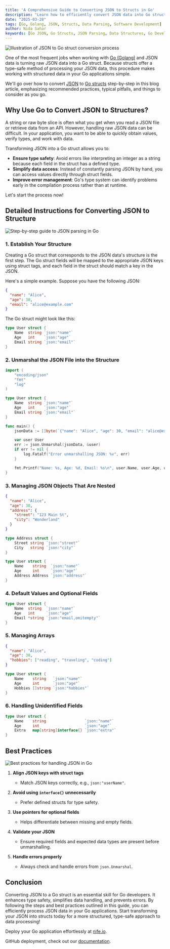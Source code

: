 ```yaml
---
title: 'A Comprehensive Guide to Converting JSON to Structs in Go'
description: "Learn how to efficiently convert JSON data into Go structs with this step-by-step guide. Explore best practices, common pitfalls, and essential techniques for handling structured data in Go."
date: "2025-03-28"
tags: [Go, Golang, JSON, Structs, Data Parsing, Software Development]
author: Nida Sahar
keywords: [Go JSON, Go Structs, JSON Parsing, Data Structures, Go Development, API Integration, Go Tips]
---
```


![Illustration of JSON to Go struct conversion process](https://raw.githubusercontent.com/nifetency/nife-blog-content/main/blog/img/7862372.jpg)


One of the most frequent jobs when working with [Go (Golang)](https://go.dev/) and JSON data is turning raw JSON data into a Go struct. Because structs offer a type-safe method of processing your JSON data, this procedure makes working with structured data in your Go applications simple.

We'll go over how to convert [JSON](https://en.wikipedia.org/wiki/JSON) to [Go structs](https://www.w3schools.com/go/go_struct.php) step-by-step in this blog article, emphasizing recommended practices, typical pitfalls, and things to consider as you go.

## Why Use Go to Convert JSON to Structures?

A string or raw byte slice is often what you get when you read a JSON file or retrieve data from an API. However, handling raw JSON data can be difficult. In your application, you want to be able to quickly obtain values, verify types, and work with data.

Transforming JSON into a Go struct allows you to:

- **Ensure type safety**: Avoid errors like interpreting an integer as a string because each field in the struct has a defined type.
- **Simplify data access**: Instead of constantly parsing JSON by hand, you can access values directly through struct fields.
- **Improve error management**: Go's type system can identify problems early in the compilation process rather than at runtime.

Let's start the process now!

## Detailed Instructions for Converting JSON to Structure

![Step-by-step guide to JSON parsing in Go](https://raw.githubusercontent.com/nifetency/nife-blog-content/main/blog/img/Wavy_Tech-12_Single-10.jpg)


### 1. Establish Your Structure

Creating a Go struct that corresponds to the JSON data's structure is the first step. The Go struct fields will be mapped to the appropriate JSON keys using struct tags, and each field in the struct should match a key in the JSON.

Here's a simple example. Suppose you have the following JSON:

```json
{
  "name": "Alice",
  "age": 30,
  "email": "alice@example.com"
}
```

The Go struct might look like this:

```go
type User struct {
    Name  string `json:"name"`
    Age   int    `json:"age"`
    Email string `json:"email"`
}
```

### 2. Unmarshal the JSON File into the Structure

```go
import (
    "encoding/json"
    "fmt"
    "log"
)

type User struct {
    Name  string `json:"name"`
    Age   int    `json:"age"`
    Email string `json:"email"`
}

func main() {
    jsonData := []byte(`{"name": "Alice", "age": 30, "email": "alice@example.com"}`)

    var user User
    err := json.Unmarshal(jsonData, &user)
    if err != nil {
        log.Fatalf("Error unmarshalling JSON: %v", err)
    }

    fmt.Printf("Name: %s, Age: %d, Email: %s\n", user.Name, user.Age, user.Email)
}
```

### 3. Managing JSON Objects That Are Nested

```json
{
  "name": "Alice",
  "age": 30,
  "address": {
    "street": "123 Main St",
    "city": "Wonderland"
  }
}
```

```go
type Address struct {
    Street string `json:"street"`
    City   string `json:"city"`
}

type User struct {
    Name    string  `json:"name"`
    Age     int     `json:"age"`
    Address Address `json:"address"`
}
```

### 4. Default Values and Optional Fields

```go
type User struct {
    Name  string  `json:"name"`
    Age   int     `json:"age"`
    Email *string `json:"email,omitempty"`
}
```

### 5. Managing Arrays

```json
{
  "name": "Alice",
  "age": 30,
  "hobbies": ["reading", "traveling", "coding"]
}
```

```go
type User struct {
    Name    string   `json:"name"`
    Age     int      `json:"age"`
    Hobbies []string `json:"hobbies"`
}
```

### 6. Handling Unidentified Fields

```go
type User struct {
    Name    string                 `json:"name"`
    Age     int                    `json:"age"`
    Extra   map[string]interface{} `json:"extra"`
}
```

## Best Practices

![Best practices for handling JSON in Go](https://raw.githubusercontent.com/nifetency/nife-blog-content/main/blog/img/5995357.jpg)


1. **Align JSON keys with struct tags**
   - Match JSON keys correctly, e.g., `json:"userName"`.

2. **Avoid using `interface{}` unnecessarily**
   - Prefer defined structs for type safety.

3. **Use pointers for optional fields**
   - Helps differentiate between missing and empty fields.

4. **Validate your JSON**
   - Ensure required fields and expected data types are present before unmarshalling.

5. **Handle errors properly**
   - Always check and handle errors from `json.Unmarshal`.



## Conclusion

Converting JSON to a Go struct is an essential skill for Go developers. It enhances type safety, simplifies data handling, and prevents errors. By following the steps and best practices outlined in this guide, you can efficiently process JSON data in your Go applications. Start transforming your JSON into structs today for a more structured, type-safe approach to data processing!

Deploy your Go application effortlessly at [nife.io](https://nife.io/deploy/go).

GitHub deployment, check out our [documentation](https://docs.nife.io/docs/UI-Guide/Apps-&-their-Management/Deployment-Types#code-deployment-github-deployment).
